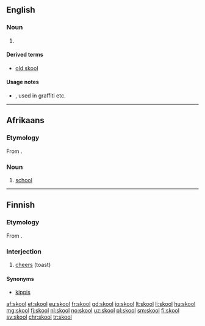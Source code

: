 ==English==

===Noun===
{{en-noun}}

# {{misspelling of|school|lang=en}}

====Derived terms====
* [[old skool]]

====Usage notes====
* {{w|Sensational spelling}}, used in graffiti etc.

----

==Afrikaans==
===Etymology===
From {{etyl|nl|af}} {{term|school|lang=nl}}.

===Noun===
{{af-noun|skole}}

# [[school]]

----

==Finnish==

===Etymology===
From {{etyl|sv|fi}} {{term|skål|lang=sv}}.

===Interjection===
{{head|fi|interjection|head=skool!}}

# [[cheers]] (toast)

====Synonyms====
* [[kippis]]

[[af:skool]]
[[et:skool]]
[[eu:skool]]
[[fr:skool]]
[[gd:skool]]
[[io:skool]]
[[lt:skool]]
[[li:skool]]
[[hu:skool]]
[[mg:skool]]
[[fj:skool]]
[[nl:skool]]
[[no:skool]]
[[uz:skool]]
[[pl:skool]]
[[sm:skool]]
[[fi:skool]]
[[sv:skool]]
[[chr:skool]]
[[tr:skool]]